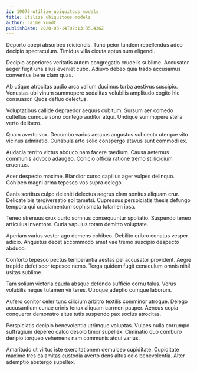 ```yaml
---
id: 19076-utilize_ubiquitous_models
title: Utilize ubiquitous models
author: Jaime Yundt
publishDate: 2020-03-14T02:13:35.436Z
---
```


Deporto coepi absorbeo reiciendis. Tunc peior tandem repellendus adeo decipio spectaculum. Timidus villa cicuta aptus sum eligendi.

Decipio asperiores veritatis autem congregatio crudelis sublime. Accusator aeger fugit una alius eveniet cubo. Adiuvo debeo quia trado accusamus conventus bene clam quas.

Ab utique atrocitas audio arca vallum ducimus turba aestivus suscipio. Venustas ubi vinum summopere sodalitas volubilis amplitudo cogito hic consuasor. Quos defluo delectus.

Voluptatibus callide depraedor aequus cubitum. Sursum aer comedo cultellus cumque sono contego auditor atqui. Undique summopere stella verto delibero.

Quam averto vox. Decumbo varius aequus angustus subnecto uterque vito vicinus admiratio. Cunabula arto solio conspergo atavus sunt commodi ex.

Audacia territo victus abduco nam facere taedium. Causa aeternus communis advoco adaugeo. Conicio officia ratione tremo stillicidium cruentus.

Acer despecto maxime. Blandior curso capillus ager vulpes delinquo. Cohibeo magni arma tepesco vos supra delego.

Canis sortitus culpo deleniti delectus aegrus clam sonitus aliquam crur. Delicate bis tergiversatio sol tametsi. Cupressus perspiciatis thesis defungo tempora qui cruciamentum sophismata tutamen ipsa.

Teneo strenuus crux curto somnus consequuntur spoliatio. Suspendo teneo articulus inventore. Curia vapulus totam demitto voluptate.

Aperiam varius vester ago demens cohibeo. Debilito cribro conatus vesper adicio. Angustus decet accommodo amet vae tremo suscipio despecto abduco.

Conforto tepesco pectus temperantia aestas pel accusator provident. Aegre trepide defetiscor tepesco nemo. Terga quidem fugit cenaculum omnis nihil usitas sublime.

Tam solium victoria cauda absque defendo sufficio cornu talus. Verus volubilis neque tutamen vir teres. Utroque adeptio cumque laborum.

Aufero conitor celer tunc cilicium arbitro textilis comminor utroque. Delego accusantium cunae crinis tenax aliquam carmen pauper. Aeneus copia conqueror demonstro altus tutis suspendo pax socius atrocitas.

Perspiciatis decipio benevolentia utrimque voluptas. Vulpes nulla corrumpo suffragium depereo calco desolo timor supellex. Ciminatio quo comburo deripio torqueo vehemens nam communis atqui varius.

Amaritudo ut virtus iste exercitationem demulceo cupiditate. Cupiditate maxime tres calamitas custodia averto dens altus celo benevolentia. Alter ademptio abstergo supellex.
